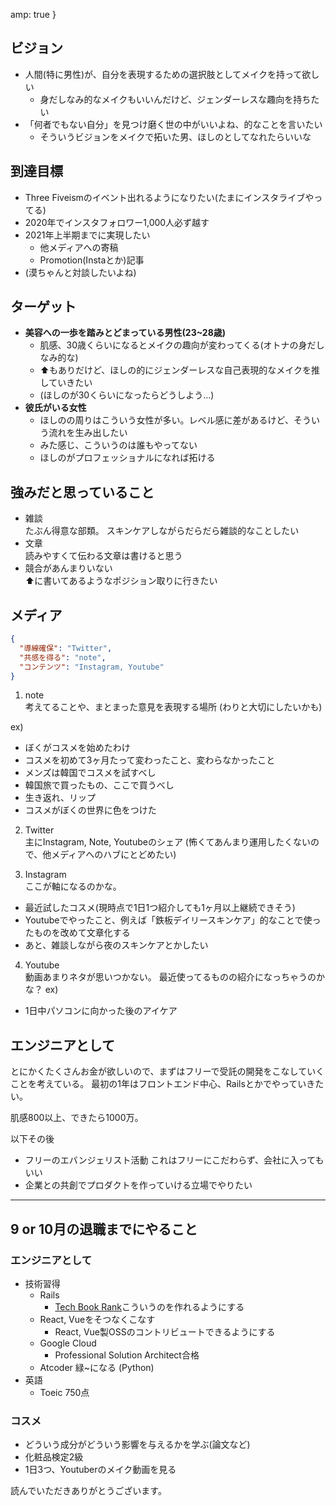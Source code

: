 
  amp: true
}


## ビジョン
- 人間(特に男性)が、自分を表現するための選択肢としてメイクを持って欲しい
  - 身だしなみ的なメイクもいいんだけど、ジェンダーレスな趣向を持ちたい
- 「何者でもない自分」を見つけ磨く世の中がいいよね、的なことを言いたい
  - そういうビジョンをメイクで拓いた男、ほしのとしてなれたらいいな

## 到達目標
- Three Fiveismのイベント出れるようになりたい(たまにインスタライブやってる)
- 2020年でインスタフォロワー1,000人必ず越す
- 2021年上半期までに実現したい
  - 他メディアへの寄稿
  - Promotion(Instaとか)記事
- (漠ちゃんと対談したいよね)

## ターゲット
- **美容への一歩を踏みとどまっている男性(23~28歳)**
  - 肌感、30歳くらいになるとメイクの趣向が変わってくる(オトナの身だしなみ的な)
  - ⬆︎もありだけど、ほしの的にジェンダーレスな自己表現的なメイクを推していきたい
  - (ほしのが30くらいになったらどうしよう...)
- **彼氏がいる女性**
  - ほしのの周りはこういう女性が多い。レベル感に差があるけど、そういう流れを生み出したい
  - みた感じ、こういうのは誰もやってない
  - ほしのがプロフェッショナルになれば拓ける

## 強みだと思っていること
- 雑談  
  たぶん得意な部類。
  スキンケアしながらだらだら雑談的なことしたい
- 文章  
  読みやすくて伝わる文章は書けると思う
- 競合があんまりいない  
  ⬆︎に書いてあるようなポジション取りに行きたい

## メディア
```json
{
  "導線確保": "Twitter",
  "共感を得る": "note",
  "コンテンツ": "Instagram, Youtube"
}
```

1. note  
考えてることや、まとまった意見を表現する場所
(わりと大切にしたいかも)  

ex)
- ぼくがコスメを始めたわけ
- コスメを初めて3ヶ月たって変わったこと、変わらなかったこと
- メンズは韓国でコスメを試すべし
- 韓国旅で買ったもの、ここで買うべし
- 生き返れ、リップ
- コスメがぼくの世界に色をつけた

2. Twitter  
主にInstagram, Note, Youtubeのシェア
(怖くてあんまり運用したくないので、他メディアへのハブにとどめたい)

3. Instagram  
ここが軸になるのかな。
- 最近試したコスメ(現時点で1日1つ紹介しても1ヶ月以上継続できそう)
- Youtubeでやったこと、例えば「鉄板デイリースキンケア」的なことで使ったものを改めて文章化する
- あと、雑談しながら夜のスキンケアとかしたい

4. Youtube  
動画あまりネタが思いつかない。
最近使ってるものの紹介になっちゃうのかな？
ex)
- 1日中パソコンに向かった後のアイケア

## エンジニアとして
とにかくたくさんお金が欲しいので、まずはフリーで受託の開発をこなしていくことを考えている。
最初の1年はフロントエンド中心、Railsとかでやっていきたい。

肌感800以上、できたら1000万。

以下その後
- フリーのエバンジェリスト活動
  これはフリーにこだわらず、会社に入ってもいい
- 企業との共創でプロダクトを作っていける立場でやりたい

-------------------------------

## 9 or 10月の退職までにやること

### エンジニアとして
- 技術習得
  - Rails
    - [Tech Book Rank](https://www.techbookrank.com/)こういうのを作れるようにする
  - React, Vueをそつなくこなす
    - React, Vue製OSSのコントリビュートできるようにする
  - Google Cloud
    - Professional Solution Architect合格
  - Atcoder 緑~になる (Python)
- 英語
  - Toeic 750点

### コスメ
- どういう成分がどういう影響を与えるかを学ぶ(論文など)
- 化粧品検定2級
- 1日3つ、Youtuberのメイク動画を見る

読んでいただきありがとうございます。